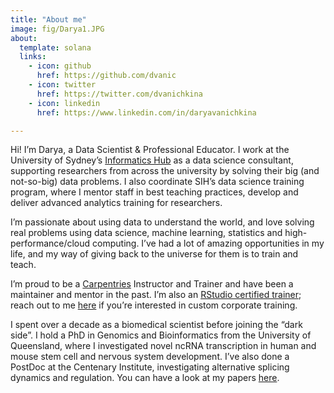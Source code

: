 ```yaml
---
title: "About me"
image: fig/Darya1.JPG
about:
  template: solana
  links:
    - icon: github
      href: https://github.com/dvanic
    - icon: twitter
      href: https://twitter.com/dvanichkina
    - icon: linkedin
      href: https://www.linkedin.com/in/daryavanichkina

---
```


Hi! I'm Darya, a Data Scientist & Professional Educator. I work at the University of Sydney's [Informatics Hub](https://informatics.sydney.edu.au) as a data science consultant, supporting researchers from across the university by solving their big (and not-so-big) data problems. I also coordinate SIH's data science training program, where I mentor staff in best teaching practices, develop and deliver advanced analytics training for researchers.

I'm passionate about using data to understand the world, and love solving real problems using data science, machine learning, statistics and high-performance/cloud computing. I've had a lot of amazing opportunities in my life, and my way of giving back to the universe for them is to train and teach.

I’m proud to be a [Carpentries](carpentries.org/) Instructor and Trainer and have been a maintainer and mentor in the past. I'm also an [RStudio certified trainer](https://education.rstudio.com/trainers/); reach out to me [here](https://daryavanichkina.com/contact/) if you're interested in custom corporate training.

I spent over a decade as a biomedical scientist before joining the "dark side". I hold a PhD in Genomics and Bioinformatics from the University of Queensland, where I investigated novel ncRNA transcription in human and mouse stem cell and nervous system development. I've also done a PostDoc at the Centenary Institute, investigating alternative splicing dynamics and regulation. You can have a look at my papers [here](https://www.ncbi.nlm.nih.gov/pubmed/?term=Vanichkina+D%5BAuthor%5D).

